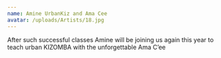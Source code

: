 ```yaml
---
name: Amine UrbanKiz and Ama Cee
avatar: /uploads/Artists/18.jpg
---
```


After such successful classes Amine will be joining us again this year to teach urban KIZOMBA with the unforgettable Ama C’ee
